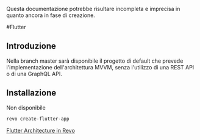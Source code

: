 <Warning>Questa documentazione potrebbe risultare incompleta e imprecisa in quanto ancora in fase di creazione.</Warning>

#Flutter

## Introduzione
Nella branch master sarà disponibile il progetto di default che prevede l'implementazione dell'architettura MVVM, senza l'utilizzo di una REST API o di una GraphQL API.

## Installazione
Non disponibile
```bash
revo create-flutter-app
```

<Accordion title="Link utili">[Flutter Architecture in Revo](https://docs.google.com/document/d/1q3hzn1ps6vi_eF63sf2RB5w14BhVOM5t7I3164rSfjc/edit?usp=sharing)</Accordion>